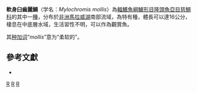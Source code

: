 {{Speciesbox
| status = LC
| status_system= IUCN3.1
| taxon = Mylochromis mollis
| authority = [[Trewavas|Trewavas]], 1935
| synonyms = *''Haplochromis mollis''<br /><small>Trewavas, 1935</small>
*''Cyrtocara mollis''<br /><small>Trewavas, 1935</small>
*''Maravichromis mollis''<br /><small>Trewavas, 1935</small>
}}

'''軟身臼齒麗鯛'''（学名：''Mylochromis mollis''）為[[輻鰭魚綱|輻鰭魚綱]][[鱸形目|鱸形目]][[隆頭魚亞目|隆頭魚亞目]][[慈鯛科|慈鯛科]]的其中一[[種|種]]，分布於[[非洲|非洲]][[馬拉威湖|馬拉威湖]]南部流域，為特有種，體長可以達16公分，棲息在中底層水域，生活習性不明，可以作為觀賞魚。

其[[种加词|种加词]]“''mollis ''”意为“柔软的”。

== 參考文獻 ==
*{{FishBase_species|genus=Mylochromis|species=mollis|year=2013|month=4}}

{{Taxonbar|from=Q5416424}}

[[Category:觀賞魚|R]]
[[Category:臼齒麗鯛屬|R]]
[[Category:1935年描述的魚類|R]]

{{鱸形目小作品}}